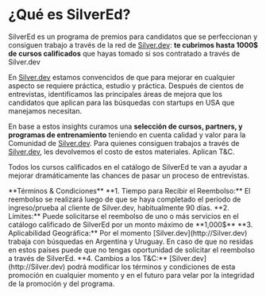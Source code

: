 
# ¿Qué es SilverEd?

SilverEd es un programa de premios para candidatos que se perfeccionan y consiguen trabajo a través de la red de [Silver.dev](http://Silver.dev): **te cubrimos hasta 1000$ de cursos calificados** que hayas tomado si sos contratado a través de Silver.dev

En [Silver.dev](http://silver.dev/) estamos convencidos de que para mejorar en cualquier aspecto se requiere práctica, estudio y práctica. Después de cientos de entrevistas, identificamos las principales áreas de mejora que los candidatos que aplican para las búsquedas con startups en USA que manejamos necesitan.

En base a estos insights curamos una **selección de cursos, partners, y programas de entrenamiento** teniendo en cuenta calidad y valor para la Comunidad de [Silver.dev](http://silver.dev/). Para quienes consiguen trabajos a través de [Silver.dev](http://Silver.dev), les devolvemos el costo de estos materiales. Aplican T&C. 

Todos los cursos calificados en el catálogo de SilverEd te van a ayudar a mejorar dramáticamente las chances de pasar un proceso de entrevistas.

<Callout type="info" emoji="ℹ️">
  **Términos & Condiciones**
  **1. Tiempo para Recibir el Reembolso:** El reembolso se realizará luego de que se haya completado el período de ingreso/prueba al cliente de Silver.dev, habitualmente 90 días.
  **2. Límites:** Puede solicitarse el reembolso de uno o más servicios en el catálogo calificado de SilverEd por un monto máximo de **1,000$**
  **3. Aplicabilidad Geográfica:** Por el momento [Silver.dev](http://Silver.dev) trabaja con búsquedas en Argentina y Uruguay. En caso de que no residas en estos países puede que no tengas oportunidad de solicitar el reembolso a través de SilverEd.
  **4. Cambios a los T&C:** [Silver.dev](http://Silver.dev) podrá modificar los términos y condiciones de esta promoción en cualquier momento y en el futuro para velar por la integridad de la promoción y del programa.
</Callout>


